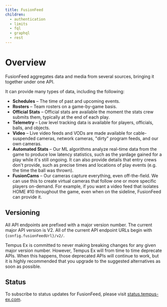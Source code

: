 ```yaml
---
title: FusionFeed
children:
  - authentication
  - limits
  - fql
  - graphql
  - rest
---
```

# Overview

FusionFeed aggregates data and media from several sources, bringing it together under one API.

It can provide many types of data, including the following:

* **Schedules** – The time of past and upcoming events.
* **Rosters** – Team rosters on a game-by-game basis.
* **Official Stats** – Official stats are available the moment the stats crew submits them, typically at the end of each play.
* **Telemetry** – Low level tracking data is available for players, officials, balls, and objects.
* **Video** – Live video feeds and VODs are made available for cable-suspended cameras, network cameras, "dirty" program feeds, and our own cameras.
* **Automated Stats** – Our ML algorithms analyze real-time data from the game to produce low latency statistics, such as the yardage gained for a play while it's still ongoing. It can also provide details that entry crews don't provide, such as precise times and locations of play events (e.g. the time the ball was thrown).
* **FusionCams** – Our cameras capture everything, even off-the-field. We can use this to create virtual cameras that follow one or more specific players on-demand. For example, if you want a video feed that isolates HOME #10 throughout the game, even when on the sideline, FusionFeed can provide it.

## Versioning

All API endpoints are prefixed with a major version number. The current major API version is V2. All of the current API endpoint URLs begin with <code>{config.fusionFeedUrl}/v2/</code>.

Tempus Ex is committed to never making breaking changes for any given major version number. However, Tempus Ex will from time to time deprecate APIs. When this happens, those deprecated APIs will continue to work, but it is highly recommended that you upgrade to the suggested alternatives as soon as possible.

## Status

To subscribe to status updates for FusionFeed, please visit [status.tempus-ex.com](https://status.tempus-ex.com).
